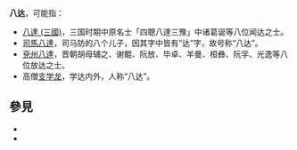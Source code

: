 '''八达'''，可能指：

*[[八達_(三國)|八達 (三國)]]，三国时期中原名士「四聰八達三豫」中诸葛诞等八位闻达之士。
*[[司馬八達|司馬八達]]，司马防的八个儿子，因其字中皆有“达”字，故号称“八达”。
*[[兗州八達|兗州八達]]，晋朝胡母辅之、谢鲲、阮放、毕卓、羊曼、桓彝、阮孚、光逸等八位放达之士。 
*高僧[[支学龙|支学龙]]，学达内外，人称“八达”。

==參見==
*{{lookfrom}}
*{{lookfrom|八達}}

{{disambig|B|Cat=二字消歧义}}